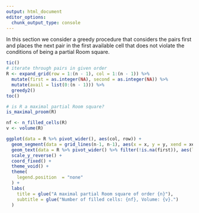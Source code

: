 ```yaml
---
output: html_document
editor_options: 
  chunk_output_type: console
---
```

In this section we consider a greedy procedure that considers
the pairs first and places the next pair in the first available
cell that does not violate the conditions of being a partial
Room square.

```r
tic()
# iterate through pairs in given order
R <- expand_grid(row = 1:(n - 1), col = 1:(n - 1)) %>%
  mutate(first = as.integer(NA), second = as.integer(NA)) %>%
  mutate(avail = list(0:(n - 1))) %>%
  greedy2()
toc()
```

```r
# is R a maximal partial Room square?
is_maximal_proom(R)
```

```r
nf <- n_filled_cells(R)
v <- volume(R)

ggplot(data = R %>% pivot_wider(), aes(col, row)) +
  geom_segment(data = grid_lines(n-1, n-1), aes(x = x, y = y, xend = xend, yend = yend), size = .1) +
  geom_text(data = R %>% pivot_wider() %>% filter(!is.na(first)), aes(label = paste(first, second, sep = ","))) +
  scale_y_reverse() +
  coord_fixed() + 
  theme_void() +
  theme(
    legend.position  = "none"
  ) +
  labs(
    title = glue("A maximal partial Room square of order {n}"),
    subtitle = glue("Number of filled cells: {nf}, Volume: {v}.")
  )
```
